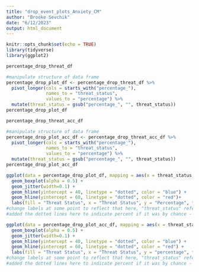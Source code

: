 ```yaml
---
title: "drop_event_plots_Anxiety_CM"
author: "Brooke Sevchik"
date: "6/12/2023"
output: html_document
---
```


```r
knitr::opts_chunk$set(echo = TRUE)
library(tidyverse)
library(ggplot2)
```

```r
percentage_drop_threat_df

#manipulate structure of data frame
percentage_drop_plot_df <- percentage_drop_threat_df %>%
  pivot_longer(cols = starts_with("percentage_"),
               names_to = "threat_status",
               values_to = "percentage") %>%
  mutate(threat_status = gsub("percentage_", "", threat_status))
percentage_drop_plot_df
```
```r
percentage_drop_threat_acc_df

#manipulate structure of data frame
percentage_drop_plot_acc_df <- percentage_drop_threat_acc_df %>%
  pivot_longer(cols = starts_with("percentage_"),
               names_to = "threat_status",
               values_to = "percentage") %>%
  mutate(threat_status = gsub("percentage_", "", threat_status))
percentage_drop_plot_acc_df
```




```r
ggplot(data = percentage_drop_plot_df, mapping = aes(x = threat_status, y = percentage, fill = threat_status)) +
  geom_boxplot(alpha = 0.5) +
  geom_jitter(width=0.1) +
  geom_hline(yintercept = 40, linetype = "dotted", color = "blue") +
  geom_hline(yintercept = 60, linetype = "dotted", color = "red")+
  labs(fill = "Threat Status", x = "Threat Status", y = "Percentage", title = "% that Subject Selected Threat vs. Neutral Images on Their First Drag and Drop")
#change labels at some point to reflect that here, "threat_status" refers to which type of image the participant selected first to drag & drop, and "percentage" refers to the percent, for each subject, that out of how many trials it took them to complete the task, on the first attempt the first image they chose to drag & drop was a threat versus a neutral image
#added the dotted lines here to indicate percent if it was by chance - so 60% for neutral (red dotted line), 40% for threat (blue dotted line)
```


```r
ggplot(data = percentage_drop_plot_acc_df, mapping = aes(x = threat_status, y = percentage, fill = threat_status)) +
  geom_boxplot(alpha = 0.5) +
  geom_jitter(width=0.1) +
  geom_hline(yintercept = 40, linetype = "dotted", color = "blue") +
  geom_hline(yintercept = 60, linetype = "dotted", color = "red") +
  labs(fill = "Threat Status", x = "Threat Status", y = "percentage", title = "% Subject Selected Threat vs. Neutral Image on First ACCURATE Drag & Drop")
#change labels at some point to reflect that here, "threat_status" refers to which type of image the participant selected first to drag & drop, and "percentage" refers to the percent, for each subject, that out of how many trials it took them to complete the task, on the first attempt the first image they chose to drag & drop was a threat versus a neutral image
#added the dotted lines here to indicate percent if it was by chance - so 60% for neutral (red dotted line), 40% for threat (blue dotted line)
```




